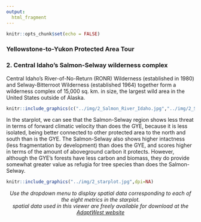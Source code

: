 ```yaml
---
output:
  html_fragment
---
```

```r
knitr::opts_chunk$set(echo = FALSE)
```
### **Yellowstone-to-Yukon Protected Area Tour**
### **2. Central Idaho's Salmon-Selway wilderness complex**

Central Idaho's River-of-No-Return (RONR) Wilderness (established in 1980) and Selway-Bitterroot Wilderness (established 1964) together form a wilderness complex of 15,000 sq. km. in size, the largest wild area in the United States outside of Alaska.

```r
knitr::include_graphics(c("../img/2_Salmon_River_Idaho.jpg","../img/2_SelwayBitterroot.jpg"))
```
In the starplot, we can see that the Salmon-Selway region shows less threat in terms of forward climatic velocity than does the GYE, because it is less isolated, being better connected to other protected area to the north and south than is the GYE. The Salmon-Selway also shows higher intactness (less fragmentation by development) than does the GYE, and scores higher in terms of the amount of aboveground carbon it protects. However, although the GYE's forests have less carbon and biomass, they do provide somewhat greater value as refugia for tree species than does the Salmon-Selway.

```r
knitr::include_graphics("../img/2_starplot.jpg",dpi=NA)
```

<p align="center">
_Use the dropdown menu to display spatial data corresponding to each of the eight metrics in the starplot. \n<br>\nAll spatial data used in this viewer are freely available for download at the [AdaptWest website](http://adaptwest.databasin.org)_
</p>

